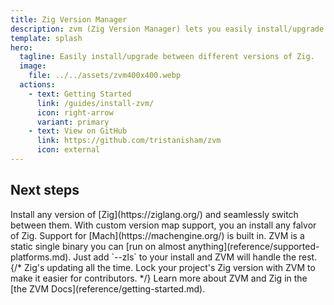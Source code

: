 ```yaml
---
title: Zig Version Manager
description: zvm (Zig Version Manager) lets you easily install/upgrade between different versions of Zig.
template: splash
hero:
  tagline: Easily install/upgrade between different versions of Zig.
  image:
    file: ../../assets/zvm400x400.webp
  actions:
    - text: Getting Started
      link: /guides/install-zvm/
      icon: right-arrow
      variant: primary
    - text: View on GitHub
      link: https://github.com/tristanisham/zvm
      icon: external
---
```



## Next steps

<CardGrid stagger>
	<Card title="Install Zig Seamlessly" icon="pencil">
		Install any version of [Zig](https://ziglang.org/) and seamlessly switch between them.
	</Card>
	<Card title="Switch Between Zig Versions with Ease!" icon='rocket'>
		With custom version map support, you an install any falvor of Zig. Support for [Mach](https://machengine.org/) is built in. 
	</Card>
	<Card title="Install Zig Anywhere" icon="add-document">
		ZVM is a static single binary you can [run on almost anything](reference/supported-platforms.md). 
	</Card>
	<Card title="Install ZLS, the Zig Language Server" icon='puzzle'>
	Just add `--zls` to your install and ZVM will handle the rest.
	</Card>
	{/* <Card title="Lock your project to a specific Zig version" icon="setting">
		Zig's updating all the time. Lock your project's Zig version with ZVM to make it easier for contributors.
	</Card> */}
	<Card title="RAnd so much more!" icon="open-book">
		Learn more about ZVM and Zig in the [the ZVM Docs](reference/getting-started.md).
	</Card>
</CardGrid>


